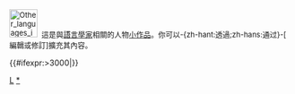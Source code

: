 <div class="notice metadata" id="stub" style="font-size: small;">[[File:Other languages icon.svg|50px]]&nbsp;&nbsp;這是與[[語言學家]]相關的人物[[Wikipedia:小作品|小作品]]。你可以-{zh-hant:透過;zh-hans:通过}-<span class="plainlinks">[{{fullurl:{{FULLPAGENAME}}|action=edit}} 編輯或修訂]</span>擴充其內容。</div><includeonly>[[Category:語言學家小作品|{{PAGENAME}}]]{{#ifexpr:{{PAGESIZE:{{FULLPAGENAME}}|R}}>3000|[[Category:字数已超过3000字节的小作品|{{PAGENAME}}]]}}</includeonly><noinclude>
[[Category:學者小作品模板|L]][[Category:語言學家小作品|*]]
</noinclude>